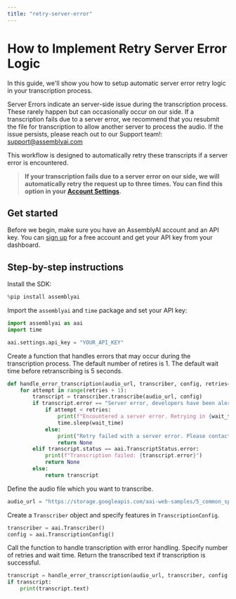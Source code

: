 ```yaml
---
title: "retry-server-error"
---
```


# How to Implement Retry Server Error Logic

In this guide, we'll show you how to setup automatic server error retry logic in your transcription process.

Server Errors indicate an server-side issue during the transcription process. These rarely happen but can occasionally occur on our side. If a transcription fails due to a server error, we recommend that you resubmit the file for transcription to allow another server to process the audio. If the issue persists, please reach out to our Support team!: support@assemblyai.com

This workflow is designed to automatically retry these transcripts if a server error is encountered.

> **If your transcription fails due to a server error on our side, we will automatically retry the request up to three times. You can find this option in your [Account Settings](https://assemblyai.com/app/account).**

## Get started

Before we begin, make sure you have an AssemblyAI account and an API key. You can [sign up](https://assemblyai.com/dashboard/signup) for a free account and get your API key from your dashboard.

## Step-by-step instructions

Install the SDK:


```python
%pip install assemblyai
```

Import the `assemblyai` and `time` package and set your API key:


```python
import assemblyai as aai
import time

aai.settings.api_key = "YOUR_API_KEY"
```

Create a function that handles errors that may occur during the transcription process. The default number of retires is 1. The default wait time before retranscribing is 5 seconds.


```python
def handle_error_transcription(audio_url, transcriber, config, retries=1, wait_time=5):
    for attempt in range(retries + 1):
        transcript = transcriber.transcribe(audio_url, config)
        if transcript.error == "Server error, developers have been alerted":
            if attempt < retries:
                print(f"Encountered a server error. Retrying in {wait_time} second(s)...")
                time.sleep(wait_time)
            else:
                print("Retry failed with a server error. Please contact AssemblyAI Support: support@assemblyai.com")
                return None
        elif transcript.status == aai.TranscriptStatus.error:
            print(f"Transcription failed: {transcript.error}")
            return None
        else:
            return transcript
```

Define the audio file which you want to transcribe.


```python
audio_url = "https://storage.googleapis.com/aai-web-samples/5_common_sports_injuries.mp3"
```

Create a `Transcriber` object and specify features in `TranscriptionConfig`.


```python
transcriber = aai.Transcriber()
config = aai.TranscriptionConfig()
```

Call the function to handle transcription with error handling. Specify number of retries and wait time. Return the transcribed text if transcription is successful.


```python
transcript = handle_error_transcription(audio_url, transcriber, config, retries=1, wait_time=5)
if transcript:
    print(transcript.text)
```
